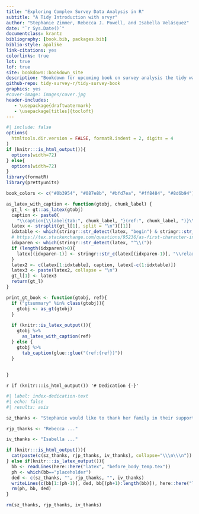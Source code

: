 ```yaml
--- 
title: "Exploring Complex Survey Data Analysis in R"
subtitle: "A Tidy Introduction with srvyr"
author: "Stephanie Zimmer, Rebecca J. Powell, and Isabella Velásquez"
date: "`r Sys.Date()`"
documentclass: krantz
bibliography: [book.bib, packages.bib]
biblio-style: apalike
link-citations: yes
colorlinks: true
lot: true
lof: true
site: bookdown::bookdown_site
description: "Bookdown for upcoming book on survey analysis the tidy way."
github-repo: tidy-survey-r/tidy-survey-book
graphics: yes
#cover-image: images/cover.jpg
header-includes:
   - \usepackage{draftwatermark}
   - \usepackage[titles]{tocloft}
---
```


\SetWatermarkText{DRAFT}


```r
#| include: false
options(
  htmltools.dir.version = FALSE, formatR.indent = 2, digits = 4
)
if (knitr:::is_html_output()){
  options(width=72)
} else{
  options(width=72)
}
library(formatR)
library(prettyunits)

book_colors <- c("#0b3954", "#087e8b", "#bfd7ea", "#ff8484", "#8d6b94")

as_latex_with_caption <- function(gtobj, chunk_label) {
  gt_l <- gt::as_latex(gtobj)
  caption <- paste0(
    "\\caption{\\label{tab:", chunk_label, "}(ref:", chunk_label, ")}\\\\")
  latex <- strsplit(gt_l[1], split = "\n")[[1]]
  idxtable <- which(stringr::str_detect(latex, "begin") & stringr::str_detect(latex, "table"))
  # https://tex.stackexchange.com/questions/95236/as-first-character-in-table-row 
  idxparen <- which(stringr::str_detect(latex, "^\\("))
  if (length(idxparen)>0){
    latex[(idxparen-1)] <- stringr::str_c(latex[(idxparen-1)], "\\relax")
  }
  latex2 <- c(latex[1:idxtable], caption, latex[-c(1:idxtable)])
  latex3 <- paste(latex2, collapse = "\n")
  gt_l[1] <- latex3
  return(gt_l)
}

print_gt_book <- function(gtobj, ref){
  if ("gtsummary" %in% class(gtobj)){
    gtobj <- as_gt(gtobj)
  }
  
  if (knitr::is_latex_output()){
    gtobj %>%
      as_latex_with_caption(ref)
  } else {
    gtobj %>% 
      tab_caption(glue::glue("(ref:{ref})"))
  }
  
  
}

```

`r if (knitr:::is_html_output()) '# Dedication {-}'`

```r
#| label: index-dedication-text
#| echo: false
#| results: asis

sz_thanks <- "Stephanie would like to thank her family in their support and encouragement. In particular, Will helped a lot during the many weekends and evenings of writing to make sure our household kept going. Thanks to my parents and grandparents who always checked on the progress and encouraged me to keep going."

rjp_thanks <- "Rebecca ..."

iv_thanks <- "Isabella ..."

if (knitr:::is_html_output()){
  cat(paste(c(sz_thanks, rjp_thanks, iv_thanks), collapse="\\\n\\\n"))
} else if(knitr:::is_latex_output()){
  bb <- readLines(here::here("latex", "before_body_temp.tex"))
  ph <- which(bb=="placeholder")
  ded <- c(sz_thanks, "", rjp_thanks, "", iv_thanks)
  writeLines(c(bb[1:(ph-1)], ded, bb[(ph+1):length(bb)]), here::here("latex", "before_body_ded.tex"))
  rm(ph, bb, ded)
}

rm(sz_thanks, rjp_thanks, iv_thanks)
```
